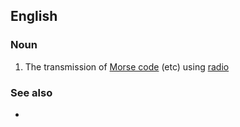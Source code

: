 {{also|radiotelegraphy}}

==English==

===Noun===
{{en-noun|-}}

# The transmission of [[Morse code]] (etc) using [[radio]]

===See also===
* {{l|en|wireless telephony}}
